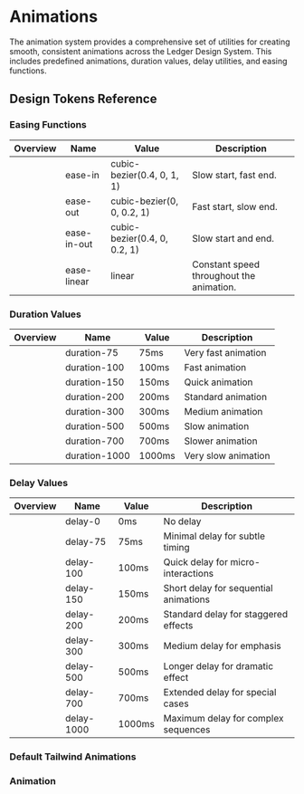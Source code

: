 
<Meta title='Design Tokens/Animations' of={AnimationsStories} />

<style>
  {`
  @keyframes ease-demo-cycle {
    0% { transform: translateX(0); }
    25% { transform: translateX(calc(100% + 100px)); }
    50% { transform: translateX(0); }
    75% { transform: translateX(calc(100% + 100px)); }
    100% { transform: translateX(0); }
  }
  
  .ease-in-demo {
    animation: ease-demo-cycle 4s cubic-bezier(0.4, 0, 1, 1) infinite;
  }
  .ease-out-demo {
    animation: ease-demo-cycle 4s cubic-bezier(0, 0, 0.2, 1) infinite;
  }
  .ease-in-out-demo {
    animation: ease-demo-cycle 4s cubic-bezier(0.4, 0, 0.2, 1) infinite;
  }
  .ease-linear-demo {
    animation: ease-demo-cycle 4s linear infinite;
  }
  
  .duration-75-demo {
    animation: spin 75ms linear infinite;
  }
  .duration-100-demo {
    animation: spin 100ms linear infinite;
  }
  .duration-150-demo {
    animation: spin 150ms linear infinite;
  }
  .duration-200-demo {
    animation: spin 200ms linear infinite;
  }
  .duration-300-demo {
    animation: spin 300ms linear infinite;
  }
  .duration-500-demo {
    animation: spin 500ms linear infinite;
  }
  .duration-700-demo {
    animation: spin 700ms linear infinite;
  }
  .duration-1000-demo {
    animation: spin 1000ms linear infinite;
  }
  
  @keyframes spin {
    from { transform: rotate(0deg); }
    to { transform: rotate(360deg); }
  }
  
  .delay-75-demo {
    animation: delay-demo 2s ease-in-out infinite;
    animation-delay: 75ms;
  }
  .delay-100-demo {
    animation: delay-demo 2s ease-in-out infinite;
    animation-delay: 100ms;
  }
  .delay-150-demo {
    animation: delay-demo 2s ease-in-out infinite;
    animation-delay: 150ms;
  }
  .delay-200-demo {
    animation: delay-demo 2s ease-in-out infinite;
    animation-delay: 200ms;
  }
  .delay-300-demo {
    animation: delay-demo 2s ease-in-out infinite;
    animation-delay: 300ms;
  }
  .delay-500-demo {
    animation: delay-demo 2s ease-in-out infinite;
    animation-delay: 500ms;
  }
  .delay-700-demo {
    animation: delay-demo 2s ease-in-out infinite;
    animation-delay: 700ms;
  }
  .delay-1000-demo {
    animation: delay-demo 2s ease-in-out infinite;
    animation-delay: 1000ms;
  }
  
  @keyframes delay-demo {
    0%, 20% { opacity: 0; transform: scale(0.8); }
    25%, 75% { opacity: 1; transform: scale(1); }
    80%, 100% { opacity: 0; transform: scale(0.8); }
  }
`}
</style>

# Animations

The animation system provides a comprehensive set of utilities for creating smooth, consistent animations across the Ledger Design System. This includes predefined animations, duration values, delay utilities, and easing functions.

## Design Tokens Reference

### Easing Functions

<div className='my-24 overflow-hidden rounded-lg'>
  <table className='w-full'>
    <thead>
      <tr className='border-b border-muted bg-muted'>
        <th className='p-12 text-left text-on-accent body-2'>Overview</th>
        <th className='p-12 text-left text-on-accent body-2'>Name</th>
        <th className='p-12 text-left text-on-accent body-2'>Value</th>
        <th className='p-12 text-left text-on-accent body-2'>Description</th>
      </tr>
    </thead>
    <tbody className='bg-canvas'>
      <tr className='border-b border-muted'>
        <td className='p-12'>
          <div className='flex items-center justify-center'>
            <div className='relative h-20 w-144 overflow-hidden border border-muted-subtle'>
              <div className='absolute top-1/2 h-20 w-20 -translate-y-1/2 bg-accent ease-in-demo'></div>
            </div>
          </div>
        </td>
        <td className='p-12'>
          <span className='text-accent body-3 '>ease-in</span>
        </td>
        <td className='p-12 text-muted body-3 '>cubic-bezier(0.4, 0, 1, 1)</td>
        <td className='p-12 text-muted body-3'>Slow start, fast end.</td>
      </tr>
      <tr className='border-b border-muted'>
        <td className='p-12'>
          <div className='flex items-center justify-center'>
          <div className='relative h-20 w-144 overflow-hidden border border-muted-subtle'>
            <div className='absolute top-1/2 h-20 w-20 -translate-y-1/2 bg-accent ease-out-demo'></div>
          </div>
          </div>
        </td>
        <td className='p-12'>
          <span className='text-accent body-3 '>ease-out</span>
        </td>
        <td className='p-12 text-muted body-3 '>cubic-bezier(0, 0, 0.2, 1)</td>
        <td className='p-12 text-muted body-3'>Fast start, slow end.</td>
      </tr>
      <tr className='border-b border-muted'>
        <td className='p-12'>
          <div className='flex items-center justify-center'>    
            <div className='relative h-20 w-144 overflow-hidden border border-muted-subtle'>
              <div className='absolute top-1/2 h-20 w-20 -translate-y-1/2 bg-accent ease-in-out-demo'></div>
            </div>
          </div>
        </td>
        <td className='p-12'>
          <span className='text-accent body-3 '>ease-in-out</span>
        </td>
        <td className='p-12 text-muted body-3 '>
          cubic-bezier(0.4, 0, 0.2, 1)
        </td>
        <td className='p-12 text-muted body-3'>Slow start and end.</td>
      </tr>
      <tr>
        <td className='p-12'>
          <div className='flex items-center justify-center'>
            <div className='relative h-20 w-144 overflow-hidden border border-muted-subtle'>
              <div className='absolute top-1/2 h-20 w-20 -translate-y-1/2 bg-accent ease-linear-demo'></div>
            </div>
          </div>
        </td>
        <td className='p-12'>
          <span className='text-accent body-3 '>ease-linear</span>
        </td>
        <td className='p-12 text-muted body-3 '>linear</td>
        <td className='p-12 text-muted body-3'>
          Constant speed throughout the animation.
        </td>
      </tr>
    </tbody>

  </table>
</div>

### Duration Values

<div className='my-24 overflow-hidden rounded-lg'>
  <table className='w-full'>
    <thead>
      <tr className='border-b border-muted bg-muted'>
        <th className='p-12 text-left text-on-accent body-2'>Overview</th>
        <th className='p-12 text-left text-on-accent body-2'>Name</th>
        <th className='p-12 text-left text-on-accent body-2'>Value</th>
        <th className='p-12 text-left text-on-accent body-2'>Description</th>
      </tr>
    </thead>
    <tbody className='bg-canvas'>
      <tr className='border-b border-muted'>
        <td className='p-12'>
          <div className='flex items-center justify-center'>
            <div className='relative h-24 w-24'>
              <div className='absolute inset-0 bg-accent duration-75-demo'></div>
            </div>
          </div>
        </td>
        <td className='p-12'>
          <span className='text-accent body-3 '>duration-75</span>
        </td>
        <td className='p-12 text-muted body-3 '>75ms</td>
        <td className='p-12 text-muted body-3'>Very fast animation</td>
      </tr>
      <tr className='border-b border-muted'>
        <td className='p-12'>
          <div className='flex items-center justify-center'>
            <div className='relative h-24 w-24'>
              <div className='absolute inset-0 bg-accent duration-100-demo'></div>
            </div>
          </div>
        </td>
        <td className='p-12'>
          <span className='text-accent body-3 '>duration-100</span>
        </td>
        <td className='p-12 text-muted body-3 '>100ms</td>
        <td className='p-12 text-muted body-3'>Fast animation</td>
      </tr>
      <tr className='border-b border-muted'>
        <td className='p-12'>
          <div className='flex items-center justify-center'>
            <div className='relative h-24 w-24'>
              <div className='absolute inset-0 bg-accent duration-150-demo'></div>
            </div>
          </div>
        </td>
        <td className='p-12'>
          <span className='text-accent body-3 '>duration-150</span>
        </td>
        <td className='p-12 text-muted body-3 '>150ms</td>
        <td className='p-12 text-muted body-3'>Quick animation</td>
      </tr>
      <tr className='border-b border-muted'>
        <td className='p-12'>
          <div className='flex items-center justify-center'>
            <div className='relative h-24 w-24'>
              <div className='absolute inset-0 bg-accent duration-200-demo'></div>
            </div>
          </div>
        </td>
        <td className='p-12'>
          <span className='text-accent body-3 '>duration-200</span>
        </td>
        <td className='p-12 text-muted body-3 '>200ms</td>
        <td className='p-12 text-muted body-3'>Standard animation</td>
      </tr>
      <tr className='border-b border-muted'>
        <td className='p-12'>
          <div className='flex items-center justify-center'>
            <div className='relative h-24 w-24'>
              <div className='absolute inset-0 bg-accent duration-300-demo'></div>
            </div>
          </div>
        </td>
        <td className='p-12'>
          <span className='text-accent body-3 '>duration-300</span>
        </td>
        <td className='p-12 text-muted body-3 '>300ms</td>
        <td className='p-12 text-muted body-3'>Medium animation</td>
      </tr>
      <tr className='border-b border-muted'>
        <td className='p-12'>
          <div className='flex items-center justify-center'>
            <div className='relative h-24 w-24'>
              <div className='absolute inset-0 bg-accent duration-500-demo'></div>
            </div>
          </div>
        </td>
        <td className='p-12'>
          <span className='text-accent body-3 '>duration-500</span>
        </td>
        <td className='p-12 text-muted body-3 '>500ms</td>
        <td className='p-12 text-muted body-3'>Slow animation</td>
      </tr>
      <tr className='border-b border-muted'>
        <td className='p-12'>
          <div className='flex items-center justify-center'>
            <div className='relative h-24 w-24'>
              <div className='absolute inset-0 bg-accent duration-700-demo'></div>
            </div>
          </div>
        </td>
        <td className='p-12'>
          <span className='text-accent body-3 '>duration-700</span>
        </td>
        <td className='p-12 text-muted body-3 '>700ms</td>
        <td className='p-12 text-muted body-3'>Slower animation</td>
      </tr>
      <tr>
        <td className='p-12'>
          <div className='flex items-center justify-center'>
            <div className='relative h-24 w-24'>
              <div className='absolute inset-0 bg-accent duration-1000-demo'></div>
            </div>
          </div>
        </td>
        <td className='p-12'>
          <span className='text-accent body-3 '>duration-1000</span>
        </td>
        <td className='p-12 text-muted body-3 '>1000ms</td>
        <td className='p-12 text-muted body-3'>Very slow animation</td>
      </tr>
    </tbody>
  </table>
</div>

### Delay Values

<div className='my-24 overflow-hidden rounded-lg'>
  <table className='w-full'>
    <thead>
      <tr className='border-b border-muted bg-muted'>
        <th className='p-12 text-left text-on-accent body-2'>Overview</th>
        <th className='p-12 text-left text-on-accent body-2'>Name</th>
        <th className='p-12 text-left text-on-accent body-2'>Value</th>
        <th className='p-12 text-left text-on-accent body-2'>Description</th>
      </tr>
    </thead>
    <tbody className='bg-canvas'>
      <tr className='border-b border-muted'>
        <td className='p-12'>
          <div className='flex items-center justify-center'>
            <div className='relative h-24 w-24 overflow-hidden rounded-sm border border-muted-subtle'>
              <div className='absolute inset-0 bg-accent'></div>
            </div>
          </div>
        </td>
        <td className='p-12'>
          <span className='text-accent body-3 '>delay-0</span>
        </td>
        <td className='p-12 text-muted body-3 '>0ms</td>
        <td className='p-12 text-muted body-3'>No delay</td>
      </tr>
      <tr className='border-b border-muted'>
        <td className='p-12'>
          <div className='flex items-center justify-center'>
            <div className='relative h-24 w-24 overflow-hidden rounded-sm border border-muted-subtle'>
              <div className='absolute inset-0 bg-accent delay-75-demo'></div>
            </div>
          </div>
        </td>
        <td className='p-12'>
          <span className='text-accent body-3 '>delay-75</span>
        </td>
        <td className='p-12 text-muted body-3 '>75ms</td>
        <td className='p-12 text-muted body-3'>
          Minimal delay for subtle timing
        </td>
      </tr>
      <tr className='border-b border-muted'>
        <td className='p-12'>
          <div className='flex items-center justify-center'>
            <div className='relative h-24 w-24 overflow-hidden rounded-sm border border-muted-subtle'>
              <div className='absolute inset-0 bg-accent delay-100-demo'></div>
            </div>
          </div>
        </td>
        <td className='p-12'>
          <span className='text-accent body-3 '>delay-100</span>
        </td>
        <td className='p-12 text-muted body-3 '>100ms</td>
        <td className='p-12 text-muted body-3'>
          Quick delay for micro-interactions
        </td>
      </tr>
      <tr className='border-b border-muted'>
        <td className='p-12'>
          <div className='flex items-center justify-center'>
            <div className='relative h-24 w-24 overflow-hidden rounded-sm border border-muted-subtle'>
              <div className='absolute inset-0 bg-accent delay-150-demo'></div>
            </div>
          </div>
        </td>
        <td className='p-12'>
          <span className='text-accent body-3 '>delay-150</span>
        </td>
        <td className='p-12 text-muted body-3 '>150ms</td>
        <td className='p-12 text-muted body-3'>
          Short delay for sequential animations
        </td>
      </tr>
      <tr className='border-b border-muted'>
        <td className='p-12'>
          <div className='flex items-center justify-center'>
            <div className='relative h-24 w-24 overflow-hidden rounded-sm border border-muted-subtle'>
              <div className='absolute inset-0 bg-accent delay-200-demo'></div>
            </div>
          </div>
        </td>
        <td className='p-12'>
          <span className='text-accent body-3 '>delay-200</span>
        </td>
        <td className='p-12 text-muted body-3 '>200ms</td>
        <td className='p-12 text-muted body-3'>
          Standard delay for staggered effects
        </td>
      </tr>
      <tr className='border-b border-muted'>
        <td className='p-12'>
          <div className='flex items-center justify-center'>
            <div className='relative h-24 w-24 overflow-hidden rounded-sm border border-muted-subtle'>
              <div className='absolute inset-0 bg-accent delay-300-demo'></div>
            </div>
          </div>
        </td>
        <td className='p-12'>
          <span className='text-accent body-3 '>delay-300</span>
        </td>
        <td className='p-12 text-muted body-3 '>300ms</td>
        <td className='p-12 text-muted body-3'>Medium delay for emphasis</td>
      </tr>
      <tr className='border-b border-muted'>
        <td className='p-12'>
          <div className='flex items-center justify-center'>
            <div className='relative h-24 w-24 overflow-hidden rounded-sm border border-muted-subtle'>
              <div className='absolute inset-0 bg-accent delay-500-demo'></div>
            </div>
          </div>
        </td>
        <td className='p-12'>
          <span className='text-accent body-3 '>delay-500</span>
        </td>
        <td className='p-12 text-muted body-3 '>500ms</td>
        <td className='p-12 text-muted body-3'>
          Longer delay for dramatic effect
        </td>
      </tr>
      <tr className='border-b border-muted'>
        <td className='p-12'>
          <div className='flex items-center justify-center'>
            <div className='relative h-24 w-24 overflow-hidden rounded-sm border border-muted-subtle'>
              <div className='absolute inset-0 bg-accent delay-700-demo'></div>
            </div>
          </div>
        </td>
        <td className='p-12'>
          <span className='text-accent body-3 '>delay-700</span>
        </td>
        <td className='p-12 text-muted body-3 '>700ms</td>
        <td className='p-12 text-muted body-3'>
          Extended delay for special cases
        </td>
      </tr>
      <tr>
        <td className='p-12'>
          <div className='flex items-center justify-center'>
            <div className='relative h-24 w-24 overflow-hidden rounded-sm border border-muted-subtle'>
              <div className='absolute inset-0 bg-accent delay-1000-demo'></div>
            </div>
          </div>
        </td>
        <td className='p-12'>
          <span className='text-accent body-3 '>delay-1000</span>
        </td>
        <td className='p-12 text-muted body-3 '>1000ms</td>
        <td className='p-12 text-muted body-3'>
          Maximum delay for complex sequences
        </td>
      </tr>
    </tbody>
  </table>
</div>

### Default Tailwind Animations

<Story of={AnimationsStories.DefaultTailwindAnimations} />

### Animation

<Story of={AnimationsStories.AllAnimations} />
